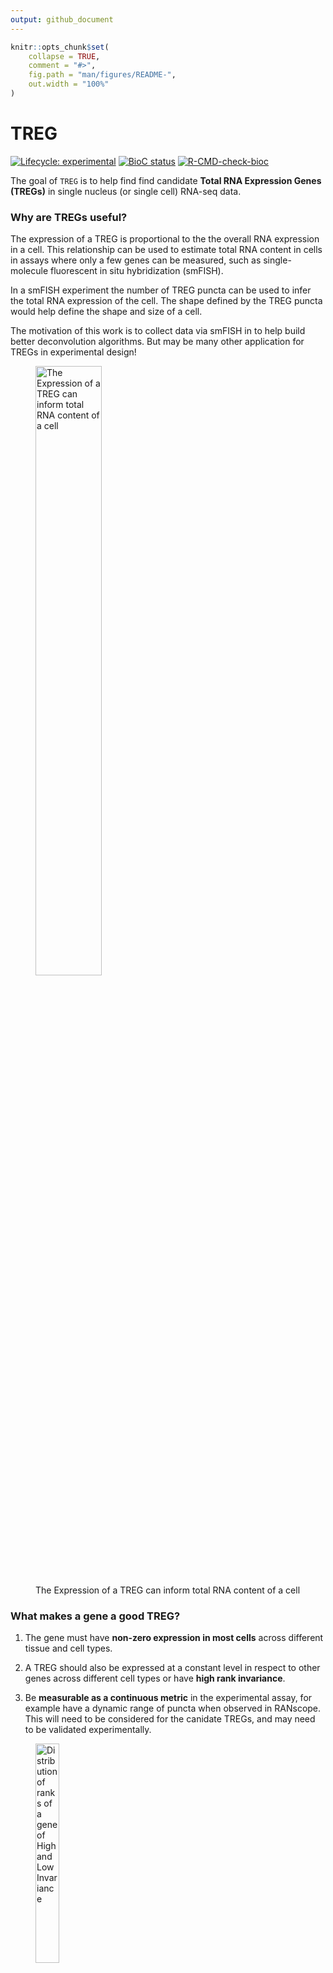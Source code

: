 ```yaml
---
output: github_document
---
```


<!-- README.md is generated from README.Rmd. Please edit that file -->

```r
knitr::opts_chunk$set(
    collapse = TRUE,
    comment = "#>",
    fig.path = "man/figures/README-",
    out.width = "100%"
)
```

# TREG

<!-- badges: start -->
[![Lifecycle: experimental](https://img.shields.io/badge/lifecycle-experimental-orange.svg)](https://lifecycle.r-lib.org/articles/stages.html#experimental)
[![BioC status](http://www.bioconductor.org/shields/build/release/bioc/TREG.svg)](https://bioconductor.org/checkResults/release/bioc-LATEST/TREG)
[![R-CMD-check-bioc](https://github.com/LieberInstitute/TREG/workflows/R-CMD-check-bioc/badge.svg)](https://github.com/LieberInstitute/TREG/actions)
<!-- badges: end -->

The goal of `TREG` is to help find find candidate **Total RNA Expression Genes (TREGs)**
in single nucleus (or single cell) RNA-seq data.

### Why are TREGs useful?
The expression of a TREG is proportional to the the overall RNA expression in a
cell. This relationship can be used to estimate total RNA content in cells in 
assays where only a few genes can be measured, such as single-molecule 
fluorescent in situ hybridization (smFISH). 

In a smFISH experiment the number of TREG puncta can be used to infer the total
RNA expression of the cell. The shape defined by the TREG puncta would help 
define the shape and size of a cell.

The motivation of this work is to collect data via smFISH in to help build better 
deconvolution algorithms. But may be many other application for TREGs in 
experimental design!

<p align="center">
![The Expression of a TREG can inform total RNA content of a cell](man/figures/TREG_concept.png){width=50%}
</p>

### What makes a gene a good TREG?  
1. The gene must have **non-zero expression in most cells** across different tissue 
and cell types.

2. A TREG should also be expressed at a constant level in respect to other genes
across different cell types or have **high rank invariance**. 

3. Be **measurable as a continuous metric** in the experimental assay, for example
have a dynamic range of puncta when observed in RANscope. This will need to be
considered for the canidate TREGs, and may need to be validated experimentally. 

<p align="center">
![Distribution of ranks of a gene of High and Low Invariance](man/figures/fig1_rank_violin_demo.png){width=30%}
</p>

### How to find canidate TREGs with `TREG`

<p align="center">
![Overview of the Rank Invariance Process](man/figures/RI_flow.png)
</p>

1. **Filter for low proportion zero genes snRAN-seq dataset:** This is 
facilitated with the functions `get_prop_zero` and `filter_prop_zero`.
snRNA-seq data is notoriously sparse, these functions enrich for genes with more
universal expression.

2. **Evaluate genes for Rank Invariance** The nuclei are grouped only by cell 
type. Within each cell type, the mean expression for each gene is ranked, the 
result is a vector (length is the number of genes). Then the expression of each 
gene is ranked for each nucleus, the result is a matrix (the number of nuclei x 
number of genes). Then the absolute difference between the rank of each nucleus 
and the mean expression is found, from here the mean of the differences for each
gene is calculated, then ranked. These steps are repeated for each group, the 
result is a matrix of ranks, (number of cell types x number of genes). From here
the sum of the ranks for each gene are reversed ranked, so there is one final 
value for each gene, the “rank invariance”  The genes with the highest 
rank-invariance are considered good candidates as TREGs.  **This process is
implemented by: `rank_invariance_express`.**

## Installation instructions

Get the latest stable `R` release from [CRAN](http://cran.r-project.org/). Then install `TREG` using from [Bioconductor](http://bioconductor.org/) the following code:

```r
if (!requireNamespace("BiocManager", quietly = TRUE)) {
    install.packages("BiocManager")
}

BiocManager::install("TREG")
```

And the development version from [GitHub](https://github.com/LieberInstitute/TREG) with:

```r
BiocManager::install("LieberInstitute/TREG")
```
## Example

```r
## Load packages
library("TREG")
```


### Proption Zero Filtering  
A  TREG gene should be expressed in almost every cell. The set of
genes should be filtered by maximum proportion of zeros within a groups of cells.

```r
## Calculate Proportion Zero ingroups defined by a column in colData
(prop_zero <- get_prop_zero(sce = sce_zero_test, group_col = "cellType"))

## Get list of genes that pass the max proportion zero filter
(filtered_genes <- filter_prop_zero(prop_zero, cutoff = 0.9))

## Filter sce object to this list of genes
sce_filter <- sce_zero_test[filtered_genes, ]
```

### Evaluate RI for Filtered SCE Data
The genes with the highest rank-invariance are considered good candidates as TREGs.
In this example the gene *g0* would be the strongest candidate TREG.
```r
## Get the Rank Invaraince value for each gene
## The higest values are the best TREG canidates
rank_invariance_express(sce_filter)
```


## Citation

Below is the citation output from using `citation('TREG')` in R. Please
run this yourself to check for any updates on how to cite __TREG__.

```r
print(citation("TREG"), bibtex = TRUE)
```

Please note that the `TREG` was only made possible thanks to many other R and bioinformatics software authors, which are cited either in the vignettes and/or the paper(s) describing this package.

## Code of Conduct

Please note that the `TREG` project is released with a [Contributor Code of Conduct](http://bioconductor.org/about/code-of-conduct/). By contributing to this project, you agree to abide by its terms.

## Development tools

* Continuous code testing is possible thanks to [GitHub actions](https://www.tidyverse.org/blog/2020/04/usethis-1-6-0/)  through `r BiocStyle::CRANpkg('usethis')`, `r BiocStyle::CRANpkg('remotes')`, and `r BiocStyle::CRANpkg('rcmdcheck')` customized to use [Bioconductor's docker containers](https://www.bioconductor.org/help/docker/) and `r BiocStyle::Biocpkg('BiocCheck')`.
* Code coverage assessment is possible thanks to [codecov](https://codecov.io/gh) and `r BiocStyle::CRANpkg('covr')`.
* The [documentation website](http://LieberInstitute.github.io/TREG) is automatically updated thanks to `r BiocStyle::CRANpkg('pkgdown')`.
* The code is styled automatically thanks to `r BiocStyle::CRANpkg('styler')`.
* The documentation is formatted thanks to `r BiocStyle::CRANpkg('devtools')` and `r BiocStyle::CRANpkg('roxygen2')`.

For more details, check the `dev` directory.

This package was developed using `r BiocStyle::Biocpkg('biocthis')`.


